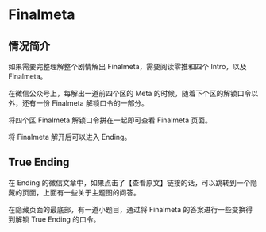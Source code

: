 # Finalmeta

## 情况简介

如果需要完整理解整个剧情解出 Finalmeta，需要阅读零推和四个 Intro，以及 Finalmeta。

在微信公众号上，每解出一道前四个区的 Meta 的时候，随着下个区的解锁口令以外，还有一份 Finalmeta 解锁口令的一部分。

将四个区 Finalmeta 解锁口令拼在一起即可查看 Finalmeta 页面。

将 Finalmeta 解开后可以进入 Ending。

## True Ending

在 Ending 的微信文章中，如果点击了【查看原文】链接的话，可以跳转到一个隐藏的页面，上面有一些关于主题图的问答。

在隐藏页面的最底部，有一道小题目，通过将 Finalmeta 的答案进行一些变换得到解锁 True Ending 的口令。
